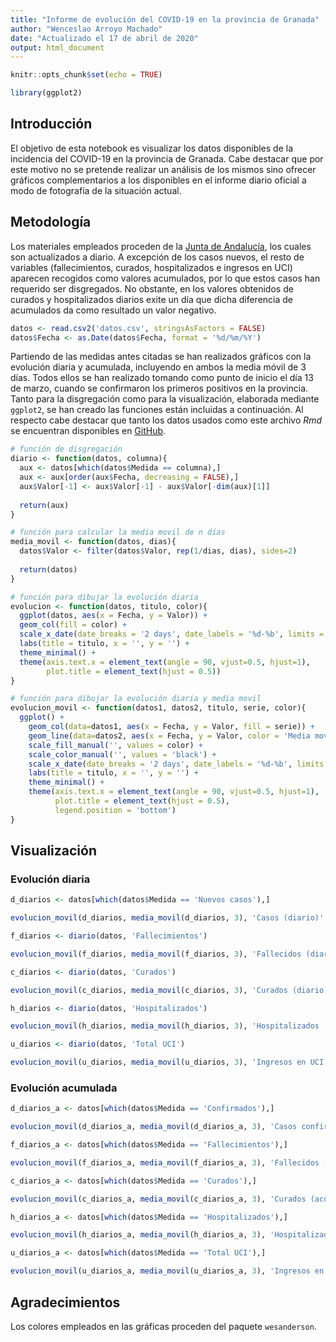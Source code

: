 ---
title: "Informe de evolución del COVID-19 en la provincia de Granada"
author: "Wenceslao Arroyo Machado"
date: "Actualizado el 17 de abril de 2020"
output: html_document
---

```{r setup, include=FALSE}
knitr::opts_chunk$set(echo = TRUE)

library(ggplot2)

```



## Introducción

El objetivo de esta notebook es visualizar los datos disponibles de la incidencia del COVID-19 en la provincia de Granada. Cabe destacar que por este motivo no se pretende realizar un análisis de los mismos sino ofrecer gráficos complementarios a los disponibles en el informe diario oficial a modo de fotografía de la situación actual.


## Metodología

Los materiales empleados proceden de la [Junta de Andalucía](https://www.juntadeandalucia.es/organismos/saludyfamilias/areas/salud-vida/paginas/Nuevo_Coronavirus.html), los cuales son actualizados a diario. A excepción de los casos nuevos, el resto de variables (fallecimientos, curados, hospitalizados e ingresos en UCI) aparecen recogidos como valores acumulados, por lo que estos casos han requerido ser disgregados. No obstante, en los valores obtenidos de curados y hospitalizados diarios exite un día que dicha diferencia de acumulados da como resultado un valor negativo.

```{r}

datos <- read.csv2('datos.csv', stringsAsFactors = FALSE)
datos$Fecha <- as.Date(datos$Fecha, format = '%d/%m/%Y')

```

Partiendo de las medidas antes citadas se han realizados gráficos con la evolución diaria y acumulada, incluyendo en ambos la media móvil de 3 días. Todos ellos se han realizado tomando como punto de inicio el día 13 de marzo, cuando se confirmaron los primeros positivos en la provincia. Tanto para la disgregación como para la visualización, elaborada mediante ```ggplot2```, se han creado las funciones están incluidas a continuación. Al respecto cabe destacar que tanto los datos usados como este archivo *Rmd* se encuentran disponibles en [GitHub](https://github.com/Wences91/granada_covid-19).

```{r}

# función de disgregación
diario <- function(datos, columna){
  aux <- datos[which(datos$Medida == columna),]
  aux <- aux[order(aux$Fecha, decreasing = FALSE),]
  aux$Valor[-1] <- aux$Valor[-1] - aux$Valor[-dim(aux)[1]]
  
  return(aux)
}

# función para calcular la media movil de n días
media_movil <- function(datos, dias){
  datos$Valor <- filter(datos$Valor, rep(1/dias, dias), sides=2)
  
  return(datos)
}

# función para dibujar la evolución diaria
evolucion <- function(datos, titulo, color){
  ggplot(datos, aes(x = Fecha, y = Valor)) +
  geom_col(fill = color) +
  scale_x_date(date_breaks = '2 days', date_labels = '%d-%b', limits = c(datos$Fecha[17], NA)) +
  labs(title = titulo, x = '', y = '') +
  theme_minimal() +
  theme(axis.text.x = element_text(angle = 90, vjust=0.5, hjust=1),
        plot.title = element_text(hjust = 0.5))
}

# función para dibujar la evolución diaria y media movil
evolucion_movil <- function(datos1, datos2, titulo, serie, color){
  ggplot() +
    geom_col(data=datos1, aes(x = Fecha, y = Valor, fill = serie)) +
    geom_line(data=datos2, aes(x = Fecha, y = Valor, color = 'Media movil'), alpha = 0.7, size = 1.2) +
    scale_fill_manual('', values = color) +
    scale_color_manual('', values = 'black') +
    scale_x_date(date_breaks = '2 days', date_labels = '%d-%b', limits = c(as.Date('12-03-2020', format = '%d-%m-%Y'), NA), expand = c(0,0)) +
    labs(title = titulo, x = '', y = '') +
    theme_minimal() +
    theme(axis.text.x = element_text(angle = 90, vjust=0.5, hjust=1),
          plot.title = element_text(hjust = 0.5),
          legend.position = 'bottom')
}

```


## Visualización

### Evolución diaria

```{r, out.width = '100%', warning = FALSE}

d_diarios <- datos[which(datos$Medida == 'Nuevos casos'),]

evolucion_movil(d_diarios, media_movil(d_diarios, 3), 'Casos (diario)', 'Nuevos casos', '#5BBCD6')

```


```{r, out.width = '100%', warning = FALSE}

f_diarios <- diario(datos, 'Fallecimientos')

evolucion_movil(f_diarios, media_movil(f_diarios, 3), 'Fallecidos (diario)', 'Fallecimientos', '#FF0000')


```


```{r, out.width = '100%', warning = FALSE}

c_diarios <- diario(datos, 'Curados')

evolucion_movil(c_diarios, media_movil(c_diarios, 3), 'Curados (diario)', 'Curados', '#00A08A')

```


```{r, out.width = '100%', warning = FALSE}

h_diarios <- diario(datos, 'Hospitalizados')

evolucion_movil(h_diarios, media_movil(h_diarios, 3), 'Hospitalizados (diario)', 'Hospitalizados', '#F2AD00')

```


```{r, out.width = '100%', warning = FALSE}

u_diarios <- diario(datos, 'Total UCI')

evolucion_movil(u_diarios, media_movil(u_diarios, 3), 'Ingresos en UCI (diario)', 'Ingresos en UCI', '#F98400')

```


### Evolución acumulada


```{r, out.width = '100%', warning = FALSE}

d_diarios_a <- datos[which(datos$Medida == 'Confirmados'),]

evolucion_movil(d_diarios_a, media_movil(d_diarios_a, 3), 'Casos confirmados (acumulado)', 'Nuevos casos', '#5BBCD6')

```


```{r, out.width = '100%', warning = FALSE}

f_diarios_a <- datos[which(datos$Medida == 'Fallecimientos'),]

evolucion_movil(f_diarios_a, media_movil(f_diarios_a, 3), 'Fallecidos (acumulado)', 'Fallecimientos', '#FF0000')


```


```{r, out.width = '100%', warning = FALSE}

c_diarios_a <- datos[which(datos$Medida == 'Curados'),]

evolucion_movil(c_diarios_a, media_movil(c_diarios_a, 3), 'Curados (acumulado)', 'Curados', '#00A08A')

```


```{r, out.width = '100%', warning = FALSE}

h_diarios_a <- datos[which(datos$Medida == 'Hospitalizados'),]

evolucion_movil(h_diarios_a, media_movil(h_diarios_a, 3), 'Hospitalizados (acumulado)', 'Hospitalizados', '#F2AD00')

```


```{r, out.width = '100%', warning = FALSE}

u_diarios_a <- datos[which(datos$Medida == 'Total UCI'),]

evolucion_movil(u_diarios_a, media_movil(u_diarios_a, 3), 'Ingresos en UCI (acumulado)', 'Ingresos en UCI', '#F98400')

```

## Agradecimientos

Los colores empleados en las gráficas proceden del paquete ```wesanderson```.